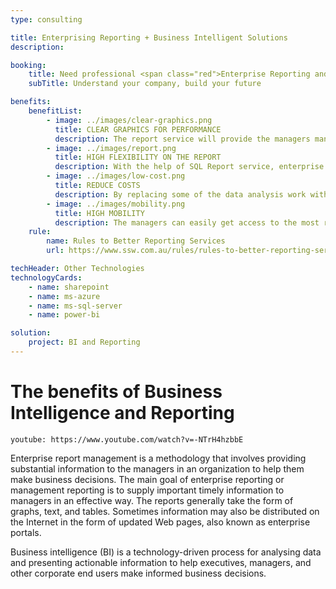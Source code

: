 ```yaml
---
type: consulting

title: Enterprising Reporting + Business Intelligent Solutions
description:

booking:
    title: Need professional <span class="red">Enterprise Reporting and BI</span> solutions for your business?
    subTitle: Understand your company, build your future

benefits:
    benefitList:
        - image: ../images/clear-graphics.png
          title: CLEAR GRAPHICS FOR PERFORMANCE
          description: The report service will provide the managers many useful graphics in different forms. With such clear views of the organization's performance, it will be much easier for managers to make decisions and adjustments.
        - image: ../images/report.png
          title: HIGH FLEXIBILITY ON THE REPORT
          description: With the help of SQL Report service, enterprise report can be delivered in any format required. The report can be delivered in the formats of HTML, Excel, PDF, etc. It can also be delivered via different channels, subscription to a selected email, for example.
        - image: ../images/low-cost.png
          title: REDUCE COSTS
          description: By replacing some of the data analysis work with SQL server reporting services, the company could save a great amount of time and money. On the other hand, replaced employees could be settled to other challenging tasks so that the average productivity of the company could be better.
        - image: ../images/mobility.png
          title: HIGH MOBILITY
          description: The managers can easily get access to the most recent report wherever they are. With the help form enterprise reporting service, it will be very convenient for them to know the key metrics so that they can work with a high level of productivity and efficiency.
    rule:
        name: Rules to Better Reporting Services
        url: https://www.ssw.com.au/rules/rules-to-better-reporting-services

techHeader: Other Technologies
technologyCards:
    - name: sharepoint
    - name: ms-azure
    - name: ms-sql-server
    - name: power-bi

solution:
    project: BI and Reporting
---
```


# The benefits of **Business Intelligence and Reporting**

`youtube: https://www.youtube.com/watch?v=-NTrH4hzbbE`

Enterprise report management is a methodology that involves providing substantial information to the managers in an organization to help them make business decisions. The main goal of enterprise reporting or management reporting is to supply important timely information to managers in an effective way. The reports generally take the form of graphs, text, and tables. Sometimes information may also be distributed on the Internet in the form of updated Web pages, also known as enterprise portals.

Business intelligence (BI) is a technology-driven process for analysing data and presenting actionable information to help executives, managers, and other corporate end users make informed business decisions.